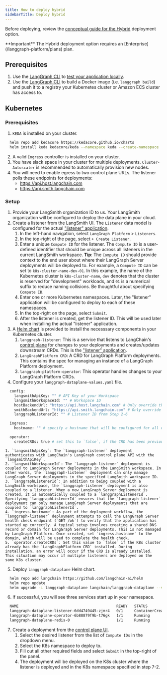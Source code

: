 ```yaml
---
title: How to deploy hybrid
sidebarTitle: Deploy hybrid
---
```

Before deploying, review the [conceptual guide for the Hybrid](/langgraph-platform/hybrid) deployment option.

<Info>
  **Important**
  The Hybrid deployment option requires an [Enterprise](/langgraph-platform/plans) plan.
</Info>

## Prerequisites

1. Use the [LangGraph CLI](/langgraph-platform/langgraph-cli) to [test your application locally](/langgraph-platform/local-server).
2. Use the [LangGraph CLI](/langgraph-platform/langgraph-cli) to build a Docker image (i.e. `langgraph build`) and push it to a registry your Kubernetes cluster or Amazon ECS cluster has access to.

## Kubernetes

### Prerequisites

1. `KEDA` is installed on your cluster.
```bash
  helm repo add kedacore https://kedacore.github.io/charts
  helm install keda kedacore/keda --namespace keda --create-namespace
```
2. A valid `Ingress` controller is installed on your cluster.
3. You have slack space in your cluster for multiple deployments. `Cluster-Autoscaler` is recommended to automatically provision new nodes.
4. You will need to enable egress to two control plane URLs. The listener polls these endpoints for deployments:
    - https://api.host.langchain.com
    - https://api.smith.langchain.com

### Setup

1. Provide your LangSmith organization ID to us. Your LangSmith organization will be configured to deploy the data plane in your cloud.
2. Create a listener from the LangSmith UI. The `Listener` data model is configured for the actual ["listener" application](./data-plane#”listener”-application).
    1. In the left-hand navigation, select `LangGraph Platform` > `Listeners`.
    2. In the top-right of the page, select `+ Create Listener`.
    3. Enter a unique `Compute ID` for the listener. The `Compute ID` is a user-defined identifier that should be unique across all listeners in the current LangSmith workspace. **Tip**: The `Compute ID` should provide context to the end user about where their LangGraph Server deployments will be deployed to. For example, a `Compute ID` can be set to `k8s-cluster-name-dev-01`. In this example, the name of the Kubernetes cluster is `k8s-cluster-name`, `dev` denotes that the cluster is reserved for "development" workloads, and `01` is a numerical suffix to reduce naming collisions. Be thoughtful about specifying `Compute ID`.
    4. Enter one or more Kubernetes namespaces. Later, the "listener" application will be configured to deploy to each of these namespaces.
    5. In the top-right on the page, select `Submit`.
    6. After the listener is created, get the listener ID. This will be used later when installing the actual "listener" application.
3. A [Helm chart](https://github.com/langchain-ai/helm/tree/main/charts/langgraph-dataplane) is provided to install the necesssary components in your Kubernetes cluster.
    1. `langgraph-listener`: This is a service that listens to LangChain's [control plane](/langgraph-platform/control-plane) for changes to your deployments and creates/updates downstream CRDs. This is the ["listener" application](./data-plane#”listener”-application).
    2. `LangGraphPlatform CRD`: A CRD for LangGraph Platform deployments. This contains the spec for managing an instance of a LangGraph Platform deployment.
    3. `langgraph-platform-operator`: This operator handles changes to your LangGraph Platform CRDs.
4. Configure your `langgraph-dataplane-values.yaml` file.
```bash
  config:
    langsmithApiKey: "" # API Key of your Workspace
    langsmithWorkspaceId: "" # Workspace ID
    hostBackendUrl: "https://api.host.langchain.com" # Only override this if on EU
    smithBackendUrl: "https://api.smith.langchain.com" # Only override this if on EU
    langgraphListenerId: "" # Listener ID from Step 2-6

  ingress:
    hostname: "" # specify a hostname that will be configured for all deployments

  operator:
    createCRDs: true # set this to `false`, if the CRD has been previously installed
```
    1. `langsmithApiKey`: The `langgraph-listener` deployment authenticates with LangChain's LangGraph control plane API with the `langsmithApiKey`.
    2. `langsmithWorkspaceId`: The `langgraph-listener` deployment is coupled to LangGraph Server deployments in the LangSmith workspace. In other words, the `langgraph-listener` deployment can only manage LangGraph Server deployments in the specified LangSmith workspace ID.
    3. `langgraphListenerId`: In addition to being coupled with a LangSmith workspace, the `langgraph-listener` deployment is also coupled to a listener. When a new LangGraph Server deployment is created, it is automatically coupled to a `langgraphListenerId`. Specifying `langgraphListenerId` ensures that the `langgraph-listener` deployment can only manage LangGraph Server deployments that are coupled to `langgraphListenerId`.
    4. `ingress.hostname`: As part of the deployment workflow, the `langgraph-listener` deployment attempts to call the LangGraph Server health check endpoint (`GET /ok`) to verify that the application has started up correctly. A typical setup involves creating a shared DNS record or domain for LangGraph Server deployments. This is not managed by LangGraph Platform. Once created, set `ingress.hostname` to the domain, which will be used to complete the health check.
    5. `operator.createCRDs`: Set this value to `false` if the K8s cluster already has the `LangGraphPlatform CRD` installed. During installation, an error will occur if the CRD is already installed. This situation may occur if multiple listeners are deployed on the same K8s cluster.
5. Deploy `langgraph-dataplane` Helm chart.
```bash
  helm repo add langchain https://github.com/langchain-ai/helm
  helm repo update
  helm upgrade -i langgraph-dataplane langchain/langgraph-dataplane --values langgraph-dataplane-values.yaml --wait --debug
```
6. If successful, you will see three services start up in your namespace.
```bash
  NAME                                            READY   STATUS              RESTARTS   AGE
  langgraph-dataplane-listener-6dd4749445-zjmr4   0/1     ContainerCreating   0          26s
  langgraph-dataplane-operator-6b88879f9b-t76gk   1/1     Running             0          26s
  langgraph-dataplane-redis-0                     1/1     Running             0          25s
```

7. Create a deployment from the [control plane UI](/langgraph-platform/control-plane#control-plane-ui).
    1. Select the desired listener from the list of `Compute IDs` in the dropdown menu.
    2. Select the K8s namespace to deploy to.
    3. Fill out all other required fields and select `Submit` in the top-right of the panel.
    4. The deployment will be deployed on the K8s cluster where the listener is deployed and in the K8s namespace specified in step 7-2.
